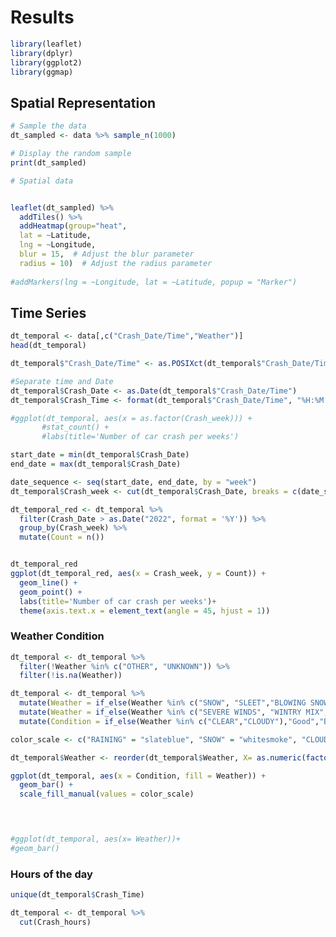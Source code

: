 # Results
```r
library(leaflet)
library(dplyr)
library(ggplot2)
library(ggmap)
```

## Spatial Representation
```r
# Sample the data
dt_sampled <- data %>% sample_n(1000)

# Display the random sample
print(dt_sampled)


```

```r
# Spatial data


leaflet(dt_sampled) %>%
  addTiles() %>% 
  addHeatmap(group="heat",
  lat = ~Latitude,
  lng = ~Longitude,
  blur = 15,  # Adjust the blur parameter
  radius = 10)  # Adjust the radius parameter
  
#addMarkers(lng = ~Longitude, lat = ~Latitude, popup = "Marker")

```

## Time Series

```r
dt_temporal <- data[,c("Crash_Date/Time","Weather")]
head(dt_temporal)
```


```r

dt_temporal$"Crash_Date/Time" <- as.POSIXct(dt_temporal$"Crash_Date/Time", format = "%m/%d/%Y %I:%M:%S %p", tz = "America/New_York")

#Separate time and Date
dt_temporal$Crash_Date <- as.Date(dt_temporal$"Crash_Date/Time")
dt_temporal$Crash_Time <- format(dt_temporal$"Crash_Date/Time", "%H:%M:%S")

#ggplot(dt_temporal, aes(x = as.factor(Crash_week))) +
       #stat_count() +
       #labs(title='Number of car crash per weeks')

```

```r
start_date = min(dt_temporal$Crash_Date)
end_date = max(dt_temporal$Crash_Date)

date_sequence <- seq(start_date, end_date, by = "week")
dt_temporal$Crash_week <- cut(dt_temporal$Crash_Date, breaks = c(date_sequence, Inf), labels = as.factor(date_sequence), include.lowest = TRUE)

dt_temporal_red <- dt_temporal %>%
  filter(Crash_Date > as.Date("2022", format = '%Y')) %>%
  group_by(Crash_week) %>%
  mutate(Count = n())


dt_temporal_red
ggplot(dt_temporal_red, aes(x = Crash_week, y = Count)) +
  geom_line() +
  geom_point() +
  labs(title='Number of car crash per weeks')+
  theme(axis.text.x = element_text(angle = 45, hjust = 1))
```
### Weather Condition

```r

dt_temporal <- dt_temporal %>%
  filter(!Weather %in% c("OTHER", "UNKNOWN")) %>%
  filter(!is.na(Weather))

dt_temporal <- dt_temporal %>%
  mutate(Weather = if_else(Weather %in% c("SNOW", "SLEET","BLOWING SNOW"), "SNOW", Weather)) %>%
  mutate(Weather = if_else(Weather %in% c("SEVERE WINDS", "WINTRY MIX", "BLOWING SAND, SOIL, DIRT"), "WIND", Weather))%>%
  mutate(Condition = if_else(Weather %in% c("CLEAR","CLOUDY"),"Good","Bad"))

color_scale <- c("RAINING" = "slateblue", "SNOW" = "whitesmoke", "CLOUDY" = "gray", "FOGGY" ="gray27", "WIND"="seagreen4", "CLEAR" ="skyblue")

dt_temporal$Weather <- reorder(dt_temporal$Weather, X= as.numeric(factor(dt_temporal$Weather,levels = c('CLEAR','CLOUDY','FOGGY','WIND','SNOW','RAINING'))))

ggplot(dt_temporal, aes(x = Condition, fill = Weather)) +
  geom_bar() +
  scale_fill_manual(values = color_scale)

 


#ggplot(dt_temporal, aes(x= Weather))+
#geom_bar()
```
### Hours of the day

```r
unique(dt_temporal$Crash_Time)
```

```r
dt_temporal <- dt_temporal %>% 
  cut(Crash_hours)
```

